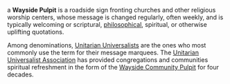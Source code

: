 {{wikify}}
a '''Wayside Pulpit''' is a roadside sign fronting churches and other religious worship centers, whose message is changed regularly, often weekly, and is typically welcoming or scriptural, [[[philosophy|philosophical]], spiritual, or otherwise uplifting quotations.

Among denominations, [http://en.wikipedia.org/wiki/Unitarian_Universalist Unitarian Universalists] are the ones who most commonly use the term for their message marquees.   The [http://en.wikipedia.org/wiki/Unitarian_Universalist_Association Unitarian Universalist Association] has provided 
congregations and communities spiritual refreshment in the form 
of the [http://www.uua.org/worshipweb/wayside/index.html Wayside Community Pulpit] for four decades.